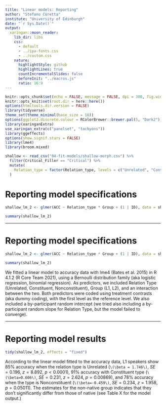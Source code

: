 ```yaml
---
title: "Linear models: Reporting"
author: "Stefano Coretta"
institute: "University of Edinburgh"
date: "`r Sys.Date()`"
output:
  xaringan::moon_reader:
    lib_dir: libs
    css:
      - default
      - ../ipa-fonts.css
      - ../custom.css
    nature:
      highlightStyle: github
      highlightLines: true
      countIncrementalSlides: false
      beforeInit: "../macros.js"
      ratio: 16:9
---
```


```r
knitr::opts_chunk$set(echo = FALSE, message = FALSE, dpi = 300, fig.width = 7, fig.height = 5, out.height = "500px", fig.align = "center")
knitr::opts_knit$set(root.dir = here::here())
options(htmltools.dir.version = FALSE)
library(tidyverse)
theme_set(theme_minimal(base_size = 16))
options(ggplot2.discrete.colour = RColorBrewer::brewer.pal(5, "Dark2"))
library(xaringanExtra)
use_xaringan_extra(c("panelset", "tachyons"))
library(ggeffects)
options(show.signif.stars = FALSE)
library(lme4)
library(broom.mixed)
```

```r
shallow <- read_csv("04-fit-models/shallow-morph.csv") %>%
  filter(Critical_Filler == "Critical") %>%
  mutate(
    Relation_type = factor(Relation_type, levels = c("Unrelated", "Constituent", "NonConstituent"))
  )
```


# Reporting model specifications

```r
shallow_lm_2 <- glmer(ACC ~ Relation_type * Group + (1 | ID), data = shallow, family = binomial())

summary(shallow_lm_2)
```

---

# Reporting model specifications

```r
shallow_lm_2 <- glmer(ACC ~ Relation_type * Group + (1 | ID), data = shallow, family = binomial())

summary(shallow_lm_2)
```

We fitted a linear model to accuracy data with lme4 (Bates et al. 2015) in R 4.1.2 (R Core Team 2021), using a Bernoulli distribution family (aka logistic regression, binomial regression).
As predictors, we included Relation Type (Unrelated, Constituent, Nonconstituent), Group (L1, L2), and an interaction between the two.
Both predictors were coded using treatment contrasts (aka dummy coding), with the first level as the reference level.
We also included a by-participant random intercept (we tried also including a by-participant random slope for Relation Type, but the model failed to converge).

---

# Reporting model results

```r
tidy(shallow_lm_2, effects = "fixed")
```

According to the linear model fitted to the accuracy data, L1 speakers show 85% accuracy when the relation type is Unrelated (`\(\beta = 1.746\)`, $SE=0.196$, $z=8.892$, $p < 0.0001$), 91% accuracy with Constituent type (`\(\beta=0.606\)`, $SE=0.231$, $z=2.624$, $p = 0.00869$), and 78% accuracy when the type is Nonconstituent (`\(\beta=-0.459\)`, $SE=0.234$, $z=1.958$, $p = 0.05011$).
The estimates for the non-native group indicates that they don't significantly differ from those of native (see Table X for the model output.)
